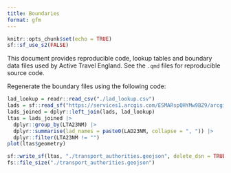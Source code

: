 ```yaml
---
title: Boundaries
format: gfm
---
```


```r
knitr::opts_chunk$set(echo = TRUE)
sf::sf_use_s2(FALSE)
```

This document provides reproducible code, lookup tables and boundary data files used by Active Travel England.
See the `.qmd` files for reproducible source code.

Regenerate the boundary files using the following code:

```r
lad_lookup = readr::read_csv("./lad_lookup.csv")
lads = sf::read_sf("https://services1.arcgis.com/ESMARspQHYMw9BZ9/arcgis/rest/services/Local_Authority_Districts_May_2023_UK_BUC_V2/FeatureServer/0/query?outFields=*&where=1%3D1&f=geojson")
lads_joined = dplyr::left_join(lads, lad_lookup)
ltas = lads_joined |>
  dplyr::group_by(LTA23NM) |>
  dplyr::summarise(lad_names = paste0(LAD23NM, collapse = ", ")) |>
  dplyr::filter(LTA23NM != "") 
plot(ltas$geometry)
```


```r
sf::write_sf(ltas, "./transport_authorities.geojson", delete_dsn = TRUE)
fs::file_size("./transport_authorities.geojson")
```